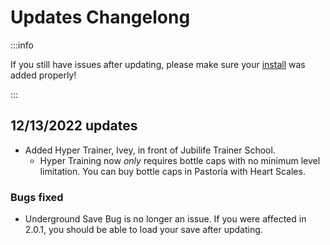 
# Updates Changelong

:::info

If you still have issues after updating, please make sure your [install](https://luminescent.team/docs/category/installation) was added properly!

:::

## 12/13/2022 updates

- Added Hyper Trainer, Ivey, in front of Jubilife Trainer School.
  - Hyper Training now *only* requires bottle caps with no minimum level limitation. You can buy bottle caps in Pastoria with Heart Scales.

### Bugs fixed

- Underground Save Bug is no longer an issue. If you were affected in 2.0.1, you should be able to load your save after updating.
